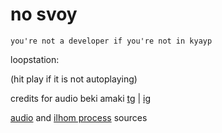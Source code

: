 # no svoy
 
`you're not a developer if you're not in kyayp`


loopstation:

(hit play if it is not autoplaying)
<MottoAudio />

credits for audio beki amaki [tg](https://t.me/beki_meloman) | [ig](https://instagram.com/beki_meloman)

[audio](https://t.me/beki_meloman/2262)
and [ilhom process](https://www.instagram.com/p/CqauEtmDxqm/)
sources
